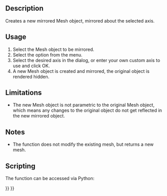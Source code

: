 <languages/>
<translate>

<!--T:10-->
{{Docnav
|[[OpenSCAD_RefineShapeFeature|Refine Shape Feature]]
|[[OpenSCAD_ScaleMeshFeature|Scale Mesh Feature]]
|[[OpenSCAD_Workbench|OpenSCAD]]
|IconL=OpenSCAD_RefineShapeFeature.svg
|IconR=OpenSCAD_ScaleMeshFeature.svg
|IconC=Workbench_OpenSCAD.svg
}}

<!--T:2-->
{{GuiCommand
|Name=OpenSCAD MirrorMeshFeature
|MenuLocation=OpenSCAD → Mirror Mesh Feature
|Workbenches=[[OpenSCAD_Workbench|OpenSCAD]]
|SeeAlso=[[Part_Mirror|Part Mirror]]
}}

==Description== <!--T:14--> 

<!--T:3-->
Creates a new mirrored Mesh object, mirrored about the selected axis.

==Usage== <!--T:15--> 

<!--T:5-->
# Select the Mesh object to be mirrored.
# Select the {{MenuCommand|OpenSCAD → [[Image:OpenSCAD_MirrorMeshFeature.svg|16px]] Mirror Mesh Feature}} option from the menu.
# Select the desired axis in the dialog, or enter your own custom axis to use and click OK.
# A new Mesh object is created and mirrored, the original object is rendered hidden.

==Limitations== <!--T:16--> 

<!--T:6-->
* The new Mesh object is not parametric to the original Mesh object, which means any changes to the original object do not get reflected in the new mirrored object.

==Notes== <!--T:17--> 

<!--T:7-->
* The function does not modify the existing mesh, but returns a new mesh.

==Scripting== <!--T:18-->

<!--T:19-->
The function can be accessed via Python:

</translate>
{{Code|code=
import OpenSCADUtils
import Mesh
#this assumes an existing object in the document named "Mesh" that you wish to mirror
original_mesh = App.ActiveDocument.Mesh
mirrored_mesh = OpenSCADUtils.mirrormesh(original_mesh.Mesh, FreeCAD.Base.Vector(1,0,0))
Mesh.show(mirrored_mesh)
}}
<translate>


<!--T:11-->
{{Docnav
|[[OpenSCAD_RefineShapeFeature|Refine Shape Feature]]
|[[OpenSCAD_ScaleMeshFeature|Scale Mesh Feature]]
|[[OpenSCAD_Workbench|OpenSCAD]]
|IconL=OpenSCAD_RefineShapeFeature.svg
|IconR=OpenSCAD_ScaleMeshFeature.svg
|IconC=Workbench_OpenSCAD.svg
}}

</translate>
{{OpenSCAD_Tools_navi{{#translation:}}}}
{{Userdocnavi{{#translation:}}}}